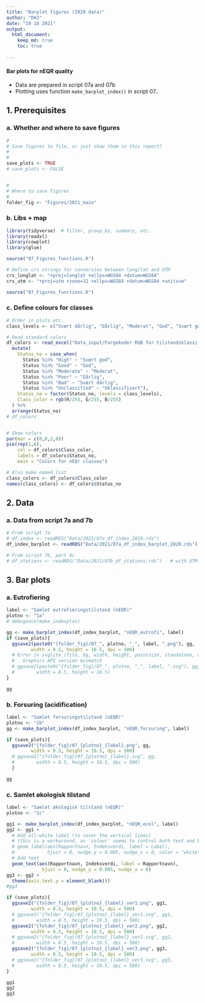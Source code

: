 ```yaml
---
title: "Barplot figures (2020 data)"
author: "DHJ"
date: "19 10 2021"
output: 
  html_document:
    keep_md: true
    toc: true
    
---
```


#### Bar plots for nEQR quality   

* Data are prepared in script 07a and 07b  
* Plotting uses function `make_barplot_index()` in script 07..  

## 1. Prerequisites  

### a. Whether and where to save figures  
```r
#
# Save figures to file, or just show them in this report?
#
#
save_plots <- TRUE
# save_plots <- FALSE


#
# Where to save figures
#
folder_fig <- "Figures/2021_main"


```

### b. Libs + map  
```r
library(tidyverse)  # filter, group_by, summary, etc.
library(readxl)
library(cowplot)
library(glue)

source("07_Figures_functions.R")

# Define crs strings for conversion between long/lat and UTM
crs_longlat <- "+proj=longlat +ellps=WGS84 +datum=WGS84"
crs_utm <- "+proj=utm +zone=32 +ellps=WGS84 +datum=WGS84 +units=m"

source("07_Figures_functions.R")

```

### c. Define colours for classes  
```r

# Order in plots etc.
class_levels <- c("Svært dårlig", "Dårlig", "Moderat", "God", "Svært god", "Uklassifisert")

# Read standard colors
df_colors <- read_excel("Data_input/Fargekoder RGB for tilstandsklassifisering.xlsx", sheet = 2) %>%
  mutate(
    Status_no = case_when(
      Status %in% "High" ~ "Svært god",
      Status %in% "Good" ~ "God",
      Status %in% "Moderate" ~ "Moderat",
      Status %in% "Poor" ~ "Dårlig",
      Status %in% "Bad" ~ "Svært dårlig",
      Status %in% "Unclassified" ~ "Uklassifisert"),
    Status_no = factor(Status_no, levels = class_levels),
    Class_color = rgb(R/255, G/255, B/255)
  ) %>%
  arrange(Status_no)
# df_colors


# Show colors
par(mar = c(0,0,2,0))
pie(rep(1,6), 
    col = df_colors$Class_color, 
    labels = df_colors$Status_no, 
    main = "Colors for nEQr classes")  

# Also make named list
class_colors <- df_colors$Class_color
names(class_colors) <- df_colors$Status_no

```

## 2. Data   

### a. Data from script 7a and 7b  
```r

# From script 7a
# df_index <- readRDS("Data/2021/07a_df_index_2019.rds")
df_index_barplot <- readRDS("Data/2021/07a_df_index_barplot_2020.rds")

# From script 7b, part 4c
# df_stations <- readRDS("Data/2021/07b_df_stations.rds")   # with UTM 32 coordinates

```


## 3. Bar plots
### a. Eutrofiering
```r
label <- "Samlet eutrofieringstilstand (nEQR)"
plotno <- "1a"
# debugonce(make_indexplot)

gg <- make_barplot_index(df_index_barplot, "nEQR_eutrofi", label)
if (save_plots){
  ggsave2(paste0("{folder_fig}/07_", plotno, "_", label, ".png"), gg, 
         width = 8.5, height = 10.5, dpi = 500)
  # Error in svglite_(file, bg, width, height, pointsize, standalone, aliases) : 
  #   Graphics API version mismatch
  # ggsave2(paste0("{folder_fig}/07_", plotno, "_", label, ".svg"), gg, 
  #        width = 8.5, height = 10.5)
}

gg

```

### b. Forsuring (acidification)
```r

label <- "Samlet forsuringstilstand (nEQR)"
plotno <- "1b"
gg <- make_barplot_index(df_index_barplot, "nEQR_forsuring", label)

if (save_plots){
  ggsave2("{folder_fig}/07_{plotno}_{label}.png", gg, 
         width = 8.5, height = 10.5, dpi = 500)
  # ggsave2("{folder_fig}/07_{plotno}_{label}.svg", gg, 
  #        width = 8.5, height = 10.5, dpi = 500)
  }

gg

```


### c. Samlet økologisk tilstand 
```r

label <- "Samlet økologisk tilstand (nEQR)"
plotno <- "1c"

gg1 <- make_barplot_index(df_index_barplot, "nEQR_ecol", label)
gg2 <- gg1 + 
  # Add all-white label (to cover the vertical lines)
  # (this is a workaround, as 'colour' seems to control both text and border colour...)
  # geom_label(aes(Rapportnavn, Indeksverdi, label = Label),
  #            hjust = 0, nudge_y = 0.005, nudge_x = 0, color = "white", fill = "white") +
  # Add text
  geom_text(aes(Rapportnavn, Indeksverdi, label = Rapportnavn),
             hjust = 0, nudge_y = 0.005, nudge_x = 0)
gg3 <- gg2 + 
  theme(axis.text.y = element_blank())
#gg3

if (save_plots){
  ggsave2("{folder_fig}/07_{plotno}_{label}_ver1.png", gg1, 
         width = 8.5, height = 10.5, dpi = 500)
  # ggsave2("{folder_fig}/07_{plotno}_{label}_ver1.svg", gg1, 
  #        width = 8.5, height = 10.5, dpi = 500)
  ggsave2("{folder_fig}/07_{plotno}_{label}_ver2.png", gg2, 
         width = 8.5, height = 10.5, dpi = 500)
  # ggsave2("{folder_fig}/07_{plotno}_{label}_ver2.svg", gg2, 
  #        width = 8.5, height = 10.5, dpi = 500)
  ggsave2("{folder_fig}/07_{plotno}_{label}_ver3.png", gg3, 
         width = 8.5, height = 10.5, dpi = 500)
  # ggsave2("{folder_fig}/07_{plotno}_{label}_ver3.svg", gg3, 
  #        width = 8.5, height = 10.5, dpi = 500)
}

gg1
gg2
gg3


```
